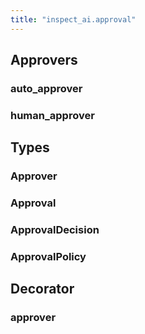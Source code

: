 ```yaml
---
title: "inspect_ai.approval"
---
```


## Approvers

### auto_approver
### human_approver

## Types

### Approver
### Approval
### ApprovalDecision
### ApprovalPolicy

## Decorator

### approver

